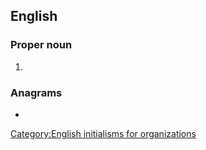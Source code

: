 {{also|rãa|råa|ra'a|rå}}
==English==

===Proper noun===
{{en-proper noun}}

# {{initialism of|en|{{w|Royal Automobile Association}}}}

===Anagrams===
* {{anagrams|en|a=aar|AAR|ARA|Aar|Ara|ara}}

[[Category:English initialisms for organizations]]